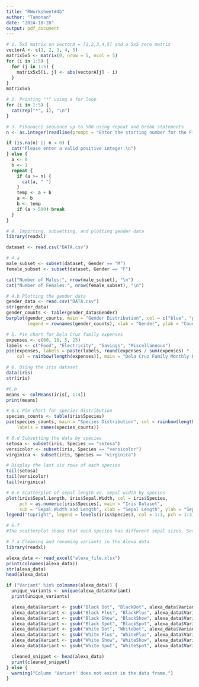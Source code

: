 ```yaml
---
title: "RWorksheet#4b"
author: "Tamonan"
date: "2024-10-28"
output: pdf_document
---
```

```r
# 1. 5x5 matrix on vectorA = [1,2,3,4,5] and a 5x5 zero matrix
vectorA <- c(1, 2, 3, 4, 5)
matrix5x5 <- matrix(0, nrow = 5, ncol = 5)
for (i in 1:5) {
  for (j in 1:5) {
    matrix5x5[i, j] <- abs(vectorA[j] - i)
  }
}
matrix5x5
```

```r
# 2. Printing "*" using a for loop
for (i in 1:5) {
  cat(rep("*", i), "\n")
}
```

```r
# 3. Fibonacci sequence up to 500 using repeat and break statements
n <- as.integer(readline(prompt = "Enter the starting number for the Fibonacci sequence: "))

if (is.na(n) || n < 0) {
  cat("Please enter a valid positive integer.\n")
} else {
  a <- 0  
  b <- 1
  repeat {
    if (a >= n) {  
      cat(a, " ")
    }
    temp <- a + b
    a <- b
    b <- temp
    if (a > 500) break 
  }
}
```

```r
# 4. Importing, subsetting, and plotting gender data
library(readxl)

dataset <- read.csv("DATA.csv")

# 4.a
male_subset <- subset(dataset, Gender == "M")
female_subset <- subset(dataset, Gender == "F")

cat("Number of Males:", nrow(male_subset), "\n")
cat("Number of Females:", nrow(female_subset), "\n")
```
```r
# 4.b Plotting the gender data
gender_data <- read.csv("DATA.csv") 
str(gender_data)
gender_counts <- table(gender_data$Gender)
barplot(gender_counts, main = "Gender Distribution", col = c("blue", "pink"),
        legend = rownames(gender_counts), xlab = "Gender", ylab = "Count")

```
```r
# 5. Pie chart for Dela Cruz family expenses
expenses <- c(60, 10, 5, 25)
labels <- c("Food", "Electricity", "Savings", "Miscellaneous")
pie(expenses, labels = paste(labels, round(expenses / sum(expenses) * 100), "%"),
    col = rainbow(length(expenses)), main = "Dela Cruz Family Monthly Expenses")
```

```r
# 6. Using the iris dataset
data(iris)
str(iris)
```

```r
#6.b
means <- colMeans(iris[, 1:4])
print(means)
```

```r
# 6.c Pie chart for species distribution
species_counts <- table(iris$Species)
pie(species_counts, main = "Species Distribution", col = rainbow(length(species_counts)),
    labels = names(species_counts))
```
```r
# 6.d Subsetting the data by species
setosa <- subset(iris, Species == "setosa")
versicolor <- subset(iris, Species == "versicolor")
virginica <- subset(iris, Species == "virginica")

# Display the last six rows of each species
tail(setosa)
tail(versicolor)
tail(virginica)

```


```r
# 6.e Scatterplot of sepal length vs. sepal width by species
plot(iris$Sepal.Length, iris$Sepal.Width, col = iris$Species,
     pch = as.numeric(iris$Species), main = "Iris Dataset", 
     sub = "Sepal Width and Length", xlab = "Sepal Length", ylab = "Sepal Width")
legend("topright", legend = levels(iris$Species), col = 1:3, pch = 1:3)
```

```r
# 6.f
#The scatterplot shows that each species has different sepal sizes. Setosa has short, wide sepals, while Virginica and Versicolor have long, narrow ones. This helps in identifying each species.
```

```r
# 7.a Cleaning and renaming variants in the Alexa data
library(readxl)

alexa_data <- read_excel("alexa_file.xlsx")
print(colnames(alexa_data))
str(alexa_data)
head(alexa_data)

if ("Variant" %in% colnames(alexa_data)) {  
  unique_variants <- unique(alexa_data$Variant)  
  print(unique_variants)

  alexa_data$Variant <- gsub("Black Dot", "BlackDot", alexa_data$Variant)
  alexa_data$Variant <- gsub("Black Plus", "BlackPlus", alexa_data$Variant)
  alexa_data$Variant <- gsub("Black Show", "BlackShow", alexa_data$Variant)
  alexa_data$Variant <- gsub("Black Spot", "BlackSpot", alexa_data$Variant)
  alexa_data$Variant <- gsub("White Dot", "WhiteDot", alexa_data$Variant)
  alexa_data$Variant <- gsub("White Plus", "WhitePlus", alexa_data$Variant)
  alexa_data$Variant <- gsub("White Show", "WhiteShow", alexa_data$Variant)
  alexa_data$Variant <- gsub("White Spot", "WhiteSpot", alexa_data$Variant)

  cleaned_snippet <- head(alexa_data)
  print(cleaned_snippet)
} else {
  warning("Column 'Variant' does not exist in the data frame.")
}

```
